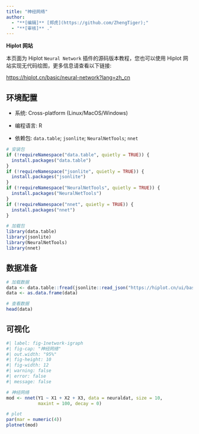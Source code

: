 ```yaml
---
title: "神经网络"
author:
  - "**[编辑]** [郑虎](https://github.com/ZhengTiger);"
  - "**[审核]** ."
---
```


::: callout-note
**Hiplot 网站**

本页面为 Hiplot `Neural Network` 插件的源码版本教程，您也可以使用 Hiplot 网站实现无代码绘图，更多信息请查看以下链接:

<https://hiplot.cn/basic/neural-network?lang=zh_cn>
:::

## 环境配置

-   系统: Cross-platform (Linux/MacOS/Windows)

-   编程语言: R

-   依赖包: `data.table`; `jsonlite`; `NeuralNetTools`; `nnet`

```r
# 安装包
if (!requireNamespace("data.table", quietly = TRUE)) {
  install.packages("data.table")
}
if (!requireNamespace("jsonlite", quietly = TRUE)) {
  install.packages("jsonlite")
}
if (!requireNamespace("NeuralNetTools", quietly = TRUE)) {
  install.packages("NeuralNetTools")
}
if (!requireNamespace("nnet", quietly = TRUE)) {
  install.packages("nnet")
}

# 加载包
library(data.table)
library(jsonlite)
library(NeuralNetTools)
library(nnet)
```

## 数据准备

```r
# 加载数据
data <- data.table::fread(jsonlite::read_json("https://hiplot.cn/ui/basic/neural-network/data.json")$exampleData$textarea[[1]])
data <- as.data.frame(data)

# 查看数据
head(data)
```

## 可视化

```r
#| label: fig-1network-igraph
#| fig-cap: "神经网络"
#| out.width: "95%"
#| fig-height: 10
#| fig-width: 12
#| warning: false
#| error: false
#| message: false

# 神经网络
mod <- nnet(Y1 ~ X1 + X2 + X3, data = neuraldat, size = 10,
            maxint = 100, decay = 0)

# plot
par(mar = numeric(4))
plotnet(mod)
```


